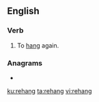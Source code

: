 ==English==

===Verb===
{{en-verb|rehangs|rehanging|rehanged|past2=rehung|rehanged|past_ptc2=rehung}}

# To [[hang]] again.

===Anagrams===
* {{l|en|hanger}}

[[ku:rehang]]
[[ta:rehang]]
[[vi:rehang]]